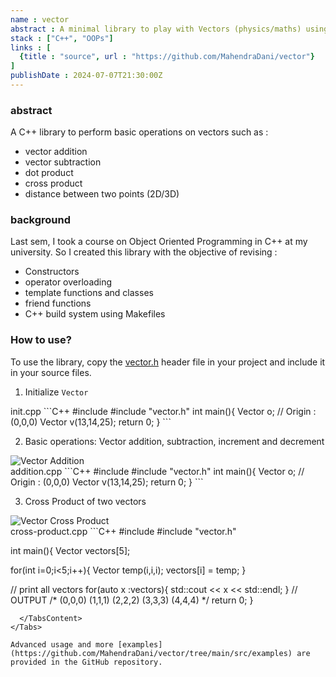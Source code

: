 ```yaml
---
name : vector
abstract : A minimal library to play with Vectors (physics/maths) using C++
stack : ["C++", "OOPs"]
links : [
  {title : "source", url : "https://github.com/MahendraDani/vector"}
]
publishDate : 2024-07-07T21:30:00Z
---
```

### abstract
A C++ library to perform basic operations on vectors such as :
- vector addition
- vector subtraction 
- dot product
- cross product
- distance between two points (2D/3D)

### background
Last sem, I took a course on Object Oriented Programming in C++ at my university. So I created this library with the objective of revising :
- Constructors
- operator overloading
- template functions and classes
- friend functions
- C++ build system using Makefiles

### How to use?
To use the library, copy the [vector.h](https://github.com/MahendraDani/vector/blob/main/src/inc/vector.h) header file in your project and include it in your source files.

1. Initialize `Vector`
<Tabs defaultValue="init.cpp">
<TabsList>
    <TabsTrigger value="init.cpp">init.cpp</TabsTrigger>
  </TabsList>
  <TabsContent value="init.cpp">
    ```C++
    #include<iostream>
    #include "vector.h"
    int main(){
      Vector<float> o; // Origin : (0,0,0)
      Vector<int> v(13,14,25);
      return 0;
    }
    ```
  </TabsContent>
</Tabs>

2. Basic operations: Vector addition, subtraction, increment and decrement
<div className="flex justify-center items-center">
<Image
      src="/static/blogs/addition.png"
      height={300}
      width={300}
      alt="Vector Addition"/>
</div>
<Tabs defaultValue="addition.cpp">
<TabsList>
    <TabsTrigger value="addition.cpp">addition.cpp</TabsTrigger>
  </TabsList>
  <TabsContent value="addition.cpp">
    ```C++
    #include<iostream>
    #include "vector.h"
    int main(){
      Vector<float> o; // Origin : (0,0,0)
      Vector<int> v(13,14,25);
      return 0;
    }
    ```
  </TabsContent>
</Tabs>


3. Cross Product of two vectors
<div className="flex justify-center items-center">
<Image
      src="/static/blogs/cross-product.png"
      height={300}
      width={300}
      alt="Vector Cross Product"/>
</div>
<Tabs defaultValue="cross-product.cpp">
<TabsList>
    <TabsTrigger value="cross-product.cpp">cross-product.cpp</TabsTrigger>
  </TabsList>
  <TabsContent value="cross-product.cpp">
```C++
#include<iostream>
#include "vector.h"

int main(){
  Vector<int> vectors[5];

  for(int i=0;i<5;i++){
    Vector<int> temp(i,i,i);
    vectors[i] = temp;
  }

  // print all vectors
  for(auto x :vectors){
    std::cout << x << std::endl;
  }
  // OUTPUT
  /*
    (0,0,0)
    (1,1,1)
    (2,2,2)
    (3,3,3)
    (4,4,4)
   */
  return 0;
}
```
  </TabsContent>
</Tabs>

Advanced usage and more [examples](https://github.com/MahendraDani/vector/tree/main/src/examples) are provided in the GitHub repository.